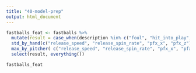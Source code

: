 ---
title: "40-model-prep"
output: html_document
---
```{r}
fastballs_feat <- fastballs %>%
  mutate(result = case_when(description %in% c("foul", "hit_into_play", "hit_into_play_no_out", "hit_into_play_score") ~ "swing",  description %in% c("foul_tip", "swinging_strike") ~ "miss")) %>%
  std_by_hand(c("release_speed", "release_spin_rate", "pfx_x", "pfx_z")) %>%
  max_by_pitcher( c("release_speed", "release_spin_rate", "pfx_x", "pfx_z")) %>% 
  select(result, everything())

fastballs_feat
```

